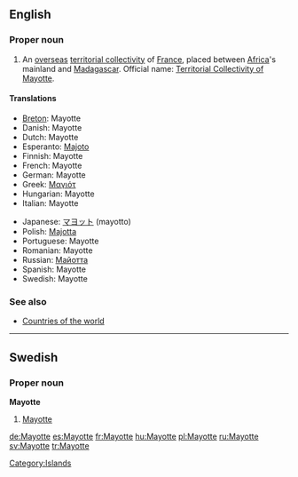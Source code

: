 {{wikipedia}}
==English==

===Proper noun===
{{en-proper noun}}

# An [[overseas]] [[territorial collectivity]] of [[France]], placed between [[Africa]]'s mainland and [[Madagascar]]. Official name: [[Territorial Collectivity of Mayotte]].

====Translations====
{{trans-top|Territorial Collectivity of Mayotte}}
* [[Breton]]: Mayotte
* Danish: Mayotte
* Dutch: Mayotte
* Esperanto: [[Majoto]]
* Finnish: Mayotte
* French: Mayotte
* German: Mayotte
* Greek: [[Μαγιότ]]
* Hungarian: Mayotte
* Italian: Mayotte
{{trans-mid}}
* Japanese: [[マヨット]] (mayotto)
* Polish: [[Majotta]]
* Portuguese: Mayotte
* Romanian: Mayotte
* Russian: [[Майотта]]
* Spanish: Mayotte
* Swedish: Mayotte
{{trans-bottom}}

===See also===
* [[Appendix:Countries of the world|Countries of the world]]

[[Category:Islands]]

----

==Swedish==

===Proper noun===
'''Mayotte'''

# [[#English|Mayotte]]

[[de:Mayotte]]
[[es:Mayotte]]
[[fr:Mayotte]]
[[hu:Mayotte]]
[[pl:Mayotte]]
[[ru:Mayotte]]
[[sv:Mayotte]]
[[tr:Mayotte]]